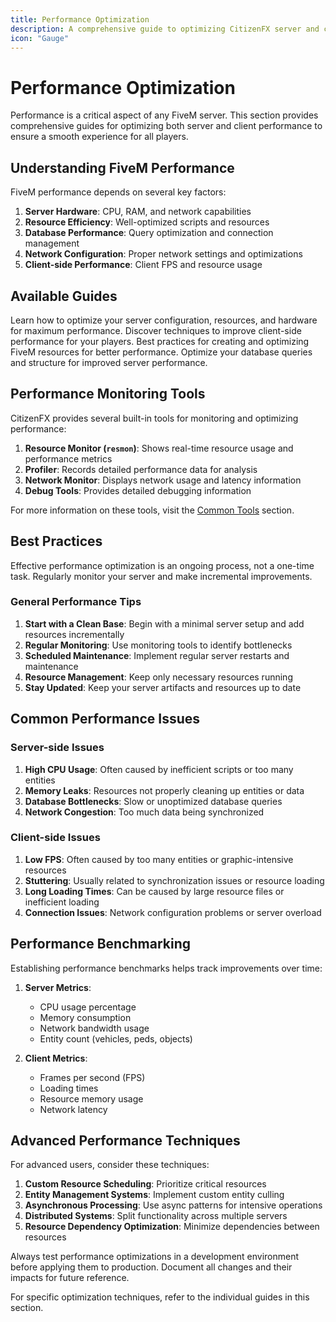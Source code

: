 ```yaml
---
title: Performance Optimization
description: A comprehensive guide to optimizing CitizenFX server and client performance.
icon: "Gauge"
---
```


# Performance Optimization

Performance is a critical aspect of any FiveM server. This section provides comprehensive guides for optimizing both server and client performance to ensure a smooth experience for all players.

## Understanding FiveM Performance

FiveM performance depends on several key factors:

1. **Server Hardware**: CPU, RAM, and network capabilities
2. **Resource Efficiency**: Well-optimized scripts and resources
3. **Database Performance**: Query optimization and connection management
4. **Network Configuration**: Proper network settings and optimizations
5. **Client-side Performance**: Client FPS and resource usage

## Available Guides

<Cards>
  <Card title="Server Optimization" href="./server-optimization">
    Learn how to optimize your server configuration, resources, and hardware for maximum performance.
  </Card>
  
  <Card title="Client Optimization" href="./client-optimization">
    Discover techniques to improve client-side performance for your players.
  </Card>
  
  <Card title="Resource Optimization" href="./resource-optimization">
    Best practices for creating and optimizing FiveM resources for better performance.
  </Card>
  
  <Card title="Database Optimization" href="./database-optimization">
    Optimize your database queries and structure for improved server performance.
  </Card>
</Cards>

## Performance Monitoring Tools

CitizenFX provides several built-in tools for monitoring and optimizing performance:

1. **Resource Monitor (`resmon`)**: Shows real-time resource usage and performance metrics
2. **Profiler**: Records detailed performance data for analysis
3. **Network Monitor**: Displays network usage and latency information
4. **Debug Tools**: Provides detailed debugging information

For more information on these tools, visit the [Common Tools](/docs/cfx/common-tools) section.

## Best Practices

<Callout type="info">
  Effective performance optimization is an ongoing process, not a one-time task. Regularly monitor your server and make incremental improvements.
</Callout>

### General Performance Tips

1. **Start with a Clean Base**: Begin with a minimal server setup and add resources incrementally
2. **Regular Monitoring**: Use monitoring tools to identify bottlenecks
3. **Scheduled Maintenance**: Implement regular server restarts and maintenance
4. **Resource Management**: Keep only necessary resources running
5. **Stay Updated**: Keep your server artifacts and resources up to date

## Common Performance Issues

### Server-side Issues

1. **High CPU Usage**: Often caused by inefficient scripts or too many entities
2. **Memory Leaks**: Resources not properly cleaning up entities or data
3. **Database Bottlenecks**: Slow or unoptimized database queries
4. **Network Congestion**: Too much data being synchronized

### Client-side Issues

1. **Low FPS**: Often caused by too many entities or graphic-intensive resources
2. **Stuttering**: Usually related to synchronization issues or resource loading
3. **Long Loading Times**: Can be caused by large resource files or inefficient loading
4. **Connection Issues**: Network configuration problems or server overload

## Performance Benchmarking

Establishing performance benchmarks helps track improvements over time:

1. **Server Metrics**:
   - CPU usage percentage
   - Memory consumption
   - Network bandwidth usage
   - Entity count (vehicles, peds, objects)

2. **Client Metrics**:
   - Frames per second (FPS)
   - Loading times
   - Resource memory usage
   - Network latency

## Advanced Performance Techniques

For advanced users, consider these techniques:

1. **Custom Resource Scheduling**: Prioritize critical resources
2. **Entity Management Systems**: Implement custom entity culling
3. **Asynchronous Processing**: Use async patterns for intensive operations
4. **Distributed Systems**: Split functionality across multiple servers
5. **Resource Dependency Optimization**: Minimize dependencies between resources

<Callout type="warning">
  Always test performance optimizations in a development environment before applying them to production. Document all changes and their impacts for future reference.
</Callout>

For specific optimization techniques, refer to the individual guides in this section.
